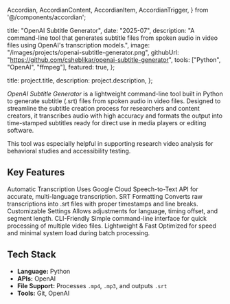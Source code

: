   Accordian,
  AccordianContent,
  AccordianItem,
  AccordianTrigger,
} from '@/components/accordian';

  title: "OpenAI Subtitle Generator",
  date: "2025-07",
  description: "A command-line tool that generates subtitle files from spoken audio in video files using OpenAI's transcription models.",
  image: "/images/projects/openai-subtitle-generator.png",
  githubUrl: "https://github.com/csheblikar/openai-subtitle-generator",
  tools: ["Python", "OpenAI", "ffmpeg"],
  featured: true,
};

  title: project.title,
  description: project.description,
};


*OpenAI Subtitle Generator* is a lightweight command-line tool built in Python to generate subtitle (.srt) files from spoken audio in video files. Designed to streamline the subtitle creation process for researchers and content creators, it transcribes audio with high accuracy and formats the output into time-stamped subtitles ready for direct use in media players or editing software.

This tool was especially helpful in supporting research video analysis for behavioral studies and accessibility testing.

## Key Features

<Accordian as="dl">
  <AccordianItem>
    <AccordianTrigger as="dt">
      Automatic Transcription
    </AccordianTrigger>
    <AccordianContent as="dd">
      Uses Google Cloud Speech-to-Text API for accurate, multi-language transcription.
    </AccordianContent>
  </AccordianItem>
  <AccordianItem>
    <AccordianTrigger as="dt">
      SRT Formatting
    </AccordianTrigger>
    <AccordianContent as="dd">
      Converts raw transcriptions into .srt files with proper timestamps and line breaks.
    </AccordianContent>
  </AccordianItem>
  <AccordianItem>
    <AccordianTrigger as="dt">
      Customizable Settings
    </AccordianTrigger>
    <AccordianContent as="dd">
      Allows adjustments for language, timing offset, and segment length.
    </AccordianContent>
  </AccordianItem>
  <AccordianItem>
    <AccordianTrigger as="dt">
      CLI-Friendly
    </AccordianTrigger>
    <AccordianContent as="dd">
      Simple command-line interface for quick processing of multiple video files.
    </AccordianContent>
  </AccordianItem>
  <AccordianItem>
    <AccordianTrigger as="dt">
      Lightweight & Fast
    </AccordianTrigger>
    <AccordianContent as="dd">
      Optimized for speed and minimal system load during batch processing.
    </AccordianContent>
  </AccordianItem>
</Accordian>

## Tech Stack

- **Language:** Python
- **APIs:** OpenAI
- **File Support:** Processes `.mp4`, `.mp3`, and outputs `.srt`
- **Tools:** Git, OpenAI
